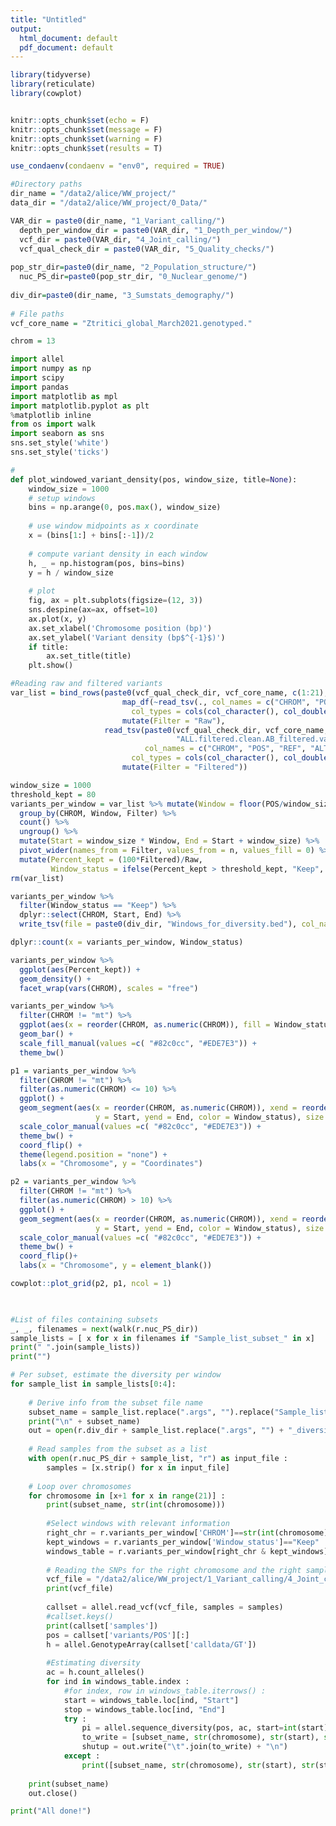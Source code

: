```yaml
---
title: "Untitled"
output:
  html_document: default
  pdf_document: default
---
```


```r
library(tidyverse)
library(reticulate)
library(cowplot)


knitr::opts_chunk$set(echo = F)
knitr::opts_chunk$set(message = F)
knitr::opts_chunk$set(warning = F)
knitr::opts_chunk$set(results = T)

use_condaenv(condaenv = "env0", required = TRUE)

#Directory paths
dir_name = "/data2/alice/WW_project/"
data_dir = "/data2/alice/WW_project/0_Data/"

VAR_dir = paste0(dir_name, "1_Variant_calling/")
  depth_per_window_dir = paste0(VAR_dir, "1_Depth_per_window/")
  vcf_dir = paste0(VAR_dir, "4_Joint_calling/")
  vcf_qual_check_dir = paste0(VAR_dir, "5_Quality_checks/")
  
pop_str_dir=paste0(dir_name, "2_Population_structure/")
  nuc_PS_dir=paste0(pop_str_dir, "0_Nuclear_genome/")
  
div_dir=paste0(dir_name, "3_Sumstats_demography/")
  
# File paths
vcf_core_name = "Ztritici_global_March2021.genotyped."

chrom = 13
```

```python
import allel
import numpy as np
import scipy
import pandas
import matplotlib as mpl
import matplotlib.pyplot as plt
%matplotlib inline
from os import walk
import seaborn as sns
sns.set_style('white')
sns.set_style('ticks')

#
def plot_windowed_variant_density(pos, window_size, title=None):
    window_size = 1000
    # setup windows 
    bins = np.arange(0, pos.max(), window_size)
    
    # use window midpoints as x coordinate
    x = (bins[1:] + bins[:-1])/2
    
    # compute variant density in each window
    h, _ = np.histogram(pos, bins=bins)
    y = h / window_size
    
    # plot
    fig, ax = plt.subplots(figsize=(12, 3))
    sns.despine(ax=ax, offset=10)
    ax.plot(x, y)
    ax.set_xlabel('Chromosome position (bp)')
    ax.set_ylabel('Variant density (bp$^{-1}$)')
    if title:
        ax.set_title(title)
    plt.show()


```






```r

#Reading raw and filtered variants
var_list = bind_rows(paste0(vcf_qual_check_dir, vcf_core_name, c(1:21), ".tab") %>%
                         map_df(~read_tsv(., col_names = c("CHROM", "POS", "REF", "ALT"), 
                           col_types = cols(col_character(), col_double(), col_character(), col_character()))) %>%
                         mutate(Filter = "Raw"),
                     read_tsv(paste0(vcf_qual_check_dir, vcf_core_name,
                                     "ALL.filtered.clean.AB_filtered.variants.good_samples.max-m-80.tab"),
                              col_names = c("CHROM", "POS", "REF", "ALT"), 
                           col_types = cols(col_character(), col_double(), col_character(), col_character())) %>%
                         mutate(Filter = "Filtered"))
```

```r
window_size = 1000
threshold_kept = 80
variants_per_window = var_list %>% mutate(Window = floor(POS/window_size)) %>%
  group_by(CHROM, Window, Filter) %>%
  count() %>%
  ungroup() %>%
  mutate(Start = window_size * Window, End = Start + window_size) %>%
  pivot_wider(names_from = Filter, values_from = n, values_fill = 0) %>%
  mutate(Percent_kept = (100*Filtered)/Raw,
         Window_status = ifelse(Percent_kept > threshold_kept, "Keep", "Remove"))
rm(var_list)

variants_per_window %>%
  filter(Window_status == "Keep") %>%
  dplyr::select(CHROM, Start, End) %>%
  write_tsv(file = paste0(div_dir, "Windows_for_diversity.bed"), col_names = FALSE)

dplyr::count(x = variants_per_window, Window_status)

variants_per_window %>%
  ggplot(aes(Percent_kept)) +
  geom_density() +
  facet_wrap(vars(CHROM), scales = "free")

variants_per_window %>%
  filter(CHROM != "mt") %>%
  ggplot(aes(x = reorder(CHROM, as.numeric(CHROM)), fill = Window_status)) +
  geom_bar() +
  scale_fill_manual(values =c( "#82c0cc", "#EDE7E3")) +
  theme_bw()

p1 = variants_per_window %>%
  filter(CHROM != "mt") %>%
  filter(as.numeric(CHROM) <= 10) %>%
  ggplot() +
  geom_segment(aes(x = reorder(CHROM, as.numeric(CHROM)), xend = reorder(CHROM, as.numeric(CHROM)),
                   y = Start, yend = End, color = Window_status), size = 5)+
  scale_color_manual(values =c( "#82c0cc", "#EDE7E3")) +
  theme_bw() +
  coord_flip() +
  theme(legend.position = "none") +
  labs(x = "Chromosome", y = "Coordinates")

p2 = variants_per_window %>%
  filter(CHROM != "mt") %>%
  filter(as.numeric(CHROM) > 10) %>%
  ggplot() +
  geom_segment(aes(x = reorder(CHROM, as.numeric(CHROM)), xend = reorder(CHROM, as.numeric(CHROM)),
                   y = Start, yend = End, color = Window_status), size = 5)+
  scale_color_manual(values =c( "#82c0cc", "#EDE7E3")) +
  theme_bw() +
  coord_flip()+
  labs(x = "Chromosome", y = element_blank())

cowplot::plot_grid(p2, p1, ncol = 1)

  
```


```python
#List of files containing subsets
_, _, filenames = next(walk(r.nuc_PS_dir))
sample_lists = [ x for x in filenames if "Sample_list_subset_" in x]
print(" ".join(sample_lists))
print("")

# Per subset, estimate the diversity per window
for sample_list in sample_lists[0:4]:
  
    # Derive info from the subset file name
    subset_name = sample_list.replace(".args", "").replace("Sample_list_subset", "Subset")
    print("\n" + subset_name)
    out = open(r.div_dir + sample_list.replace(".args", "") + "_diversity_pi.tsv", "w")
  
    # Read samples from the subset as a list
    with open(r.nuc_PS_dir + sample_list, "r") as input_file :
        samples = [x.strip() for x in input_file]
  
    # Loop over chromosomes
    for chromosome in [x+1 for x in range(21)] : 
        print(subset_name, str(int(chromosome)))
        
        #Select windows with relevant information 
        right_chr = r.variants_per_window['CHROM']==str(int(chromosome))
        kept_windows = r.variants_per_window['Window_status']=="Keep"
        windows_table = r.variants_per_window[right_chr & kept_windows]
        
        # Reading the SNPs for the right chromosome and the right samples
        vcf_file = "/data2/alice/WW_project/1_Variant_calling/4_Joint_calling/Ztritici_global_March2021.genotyped." + str(int(chromosome)) + ".filtered.clean.AB_filtered.variants.good_samples.max-m-80.recode.vcf.gz"
        print(vcf_file)
        
        callset = allel.read_vcf(vcf_file, samples = samples) 
        #callset.keys()
        print(callset['samples'])
        pos = callset['variants/POS'][:]
        h = allel.GenotypeArray(callset['calldata/GT'])
        
        #Estimating diversity
        ac = h.count_alleles()
        for ind in windows_table.index :
            #for index, row in windows_table.iterrows() :
            start = windows_table.loc[ind, "Start"]
            stop = windows_table.loc[ind, "End"]
            try :
                pi = allel.sequence_diversity(pos, ac, start=int(start), stop=int(stop))
                to_write = [subset_name, str(chromosome), str(start), str(stop), str(round(pi, 6))]
                shutup = out.write("\t".join(to_write) + "\n")
            except :
                print([subset_name, str(chromosome), str(start), str(stop)])
    
    print(subset_name)
    out.close()

print("All done!")
```


